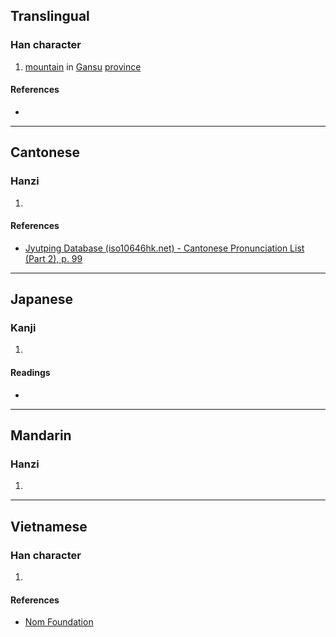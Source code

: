 {{character info/new}}
==Translingual==

===Han character===
{{Han char|rn=46|rad=山|as=06|sn=9|four=|canj=UBMR,XUBMR|ids=⿱山同}}

# [[mountain]] in [[Gansu]] [[province]]

====References====
* {{Han ref|kx=0311.050|dkj=08039|hdz=10770.110|uh=5CDD|ud=23773}}

----

==Cantonese==

===Hanzi===
{{yue-hanzi|jyut=[[tung4]], [[dung6]]|y=tung4, dung6}}

# {{defn|lang=yue|sort=山06}}

====References====
* [http://www.iso10646hk.net/jp/document/download.jsp Jyutping Database (iso10646hk.net) - Cantonese Pronunciation List (Part 2), p. 99]

----

==Japanese==

===Kanji===
{{ja-kanji|grade=|rs=山06}}

# {{defn|lang=ja|sort=山06}}

====Readings====
* {{ja-readings|on=[[とう]] (tō), [[ず]] (zu)|kun=[[えびす]] (ebisu)}}

----

==Mandarin==

===Hanzi===
{{cmn-hanzi|pin=[[tóng]] ([[tong2]])|wg=t'ung<sup>2</sup>}}

# {{defn|lang=cmn|sort=山06}}

----

==Vietnamese==

===Han character===
{{vi-readings|rs=山06|hanviet=[[động]], [[đỗng]]}}

# {{defn|lang=vi|sort=山06}}

====References====
* [http://nomfoundation.org/common/nom_details.php?codepoint=5cdd Nom Foundation]